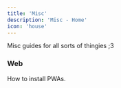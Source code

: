 ```yaml
---
title: 'Misc'
description: 'Misc - Home'
icon: 'house'
---
```


Misc guides for all sorts of thingies ;3

### Web
<CardGroup cols={1}>
  <Card
    title="PWA Installation"
    icon="download"
    href="/misc/web/pwaInstall"
  >
    How to install PWAs.
  </Card>
</CardGroup>